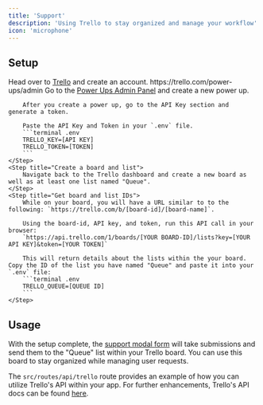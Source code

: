 ```yaml
---
title: 'Support'
description: 'Using Trello to stay organized and manage your workflow'
icon: 'microphone'
---
```


## Setup

<Steps>
    <Step title="Register">
        Head over to <a href="https://www.trello.com/" target="_blank">Trello</a> and create an account.
    </Step>
    <Step title="Get API Keys">
    https://trello.com/power-ups/admin
        Go to the <a href="https://www.trello.com/" target="_blank">Power Ups Admin Panel</a> and create a new power up.

        After you create a power up, go to the API Key section and generate a token. 

        Paste the API Key and Token in your `.env` file.
        ```terminal .env
        TRELLO_KEY=[API KEY]
        TRELLO_TOKEN=[TOKEN]
        ```
    </Step>
    <Step title="Create a board and list">
        Navigate back to the Trello dashboard and create a new board as well as at least one list named "Queue". 
    </Step>
    <Step title="Get board and list IDs">
        While on your board, you will have a URL similar to to the following: `https://trello.com/b/[board-id]/[board-name]`.

        Using the board-id, API key, and token, run this API call in your browser:
        `https://api.trello.com/1/boards/[YOUR BOARD-ID]/lists?key=[YOUR API KEY]&token=[YOUR TOKEN]`

        This will return details about the lists within the your board. Copy the ID of the list you have named "Queue" and paste it into your  `.env` file:
        ```terminal .env
        TRELLO_QUEUE=[QUEUE ID]
        ```
    </Step>
</Steps>

## Usage
With the setup complete, the <a href="/components/extras#support" target="_blank">support modal form</a> will take submissions and send them to the "Queue" list within your Trello board. You can use this board to stay organized while managing user requests.

The `src/routes/api/trello` route provides an example of how you can utilize Trello's API within your app. For further enhancements, Trello's API docs can be found <a href="https://developer.atlassian.com/cloud/trello/rest/" target="_blank">here</a>.
